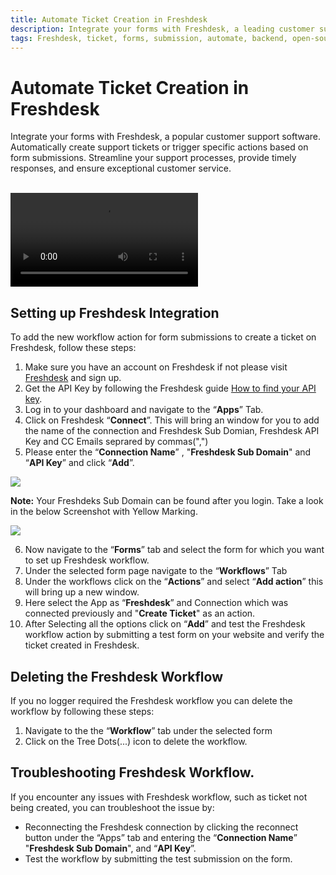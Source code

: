 ```yaml
---
title: Automate Ticket Creation in Freshdesk
description: Integrate your forms with Freshdesk, a leading customer support software, to automatically create support tickets or trigger actions based on form submissions. Streamline your support processes, provide timely responses, and deliver exceptional customer service with the power of open-source integrations through Formzillion.
tags: Freshdesk, ticket, forms, submission, automate, backend, open-source, integrations, Formzillion
---
```


# Automate Ticket Creation in Freshdesk

Integrate your forms with Freshdesk, a popular customer support software. Automatically create support tickets or trigger specific actions based on form submissions. Streamline your support processes, provide timely responses, and ensure exceptional customer service.

<br />
<video controls>
  <source src="/integrations/freshdesk/freshdesk.webm" type="video/webm" />
</video>

## Setting up Freshdesk Integration

To add the new workflow action for form submissions to create a ticket on Freshdesk, follow these steps:

1.  Make sure you have an account on Freshdesk if not please visit [Freshdesk](https://www.freshworks.com/freshdesk/signup) and sign up.
2.  Get the API Key by following the Freshdesk guide [How to find your API key](https://support.freshdesk.com/en/support/solutions/articles/215517-how-to-find-your-api-key).
3.  Log in to your dashboard and navigate to the “**Apps**” Tab.
4.  Click on Freshdesk “**Connect**”. This will bring an window for you to add the name of the connection and Freshdesk Sub Domian, Freshdesk API Key and CC Emails seprared by commas(",")
5.  Please enter the “**Connection Name**” , "**Freshdesk Sub Domain**" and “**API Key**” and click “**Add**”.

![](/integrations/freshdesk/auth.png)

**Note:** Your Freshdeks Sub Domain can be found after you login. Take a look in the below Screenshot with Yellow Marking.

![](/integrations/freshdesk/auth1.png)

6.  Now navigate to the “**Forms**” tab and select the form for which you want to set up Freshdesk workflow.
7.  Under the selected form page navigate to the “**Workflows**” Tab
8.  Under the workflows click on the “**Actions**” and select “**Add action**” this will bring up a new window.
9.  Here select the App as “**Freshdesk**” and Connection which was connected previously and "**Create Ticket**" as an action.
10. After Selecting all the options click on “**Add**” and test the Freshdesk workflow action by submitting a test form on your website and verify the ticket created in Freshdesk.

## Deleting the Freshdesk Workflow

If you no logger required the Freshdesk workflow you can delete the workflow by following these steps:

1.  Navigate to the the “**Workflow**” tab under the selected form
2.  Click on the Tree Dots(...) icon to delete the workflow.

## Troubleshooting Freshdesk Workflow.

If you encounter any issues with Freshdesk workflow, such as ticket not being created, you can troubleshoot the issue by:

- Reconnecting the Freshdesk connection by clicking the reconnect button under the “Apps” tab and entering the “**Connection Name**” "**Freshdesk Sub Domain**", and “**API Key**”.
- Test the workflow by submitting the test submission on the form.
